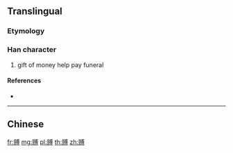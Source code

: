 {{character info/new}}
{{also|賻}}
==Translingual==

===Etymology===
{{Han simp|賻|f=貝|t=贝}}

===Han character===
{{Han char|rn=154|rad=贝|as=10|sn=14|four=|canj=BOIBI}}

# gift of money help pay funeral

====References====
* {{Han ref|kx=1213.211|hdz=63654.090|uh=8D59|ud=36185}}

----

==Chinese==
{{zh-see|賻}}

[[fr:赙]]
[[mg:赙]]
[[pl:赙]]
[[th:赙]]
[[zh:赙]]